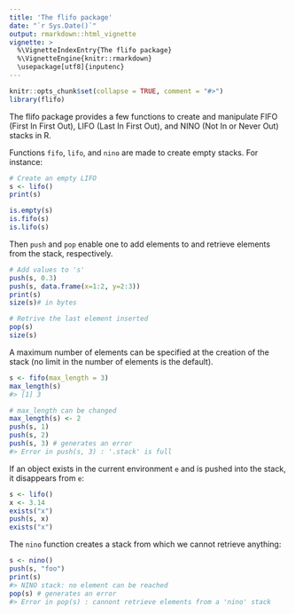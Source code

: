 ---
title: 'The flifo package'
date: "`r Sys.Date()`"
output: rmarkdown::html_vignette
vignette: >
  %\VignetteIndexEntry{The flifo package}
  %\VignetteEngine{knitr::rmarkdown}
  \usepackage[utf8]{inputenc}
---

```{r, echo = FALSE, message = FALSE, warning = FALSE}
knitr::opts_chunk$set(collapse = TRUE, comment = "#>")
library(flifo)
```

The flifo package provides a few functions to create and manipulate FIFO (First In First Out), LIFO (Last In First Out), and NINO (Not In or Never Out) stacks in R.

Functions `fifo`, `lifo`, and `nino` are made to 
create empty stacks. For instance: 

```{r}
# Create an empty LIFO
s <- lifo()
print(s)

is.empty(s)
is.fifo(s)
is.lifo(s)
```

Then `push` and `pop` enable one to add elements to and retrieve 
elements from the stack, respectively. 

```{r}
# Add values to 's'
push(s, 0.3)
push(s, data.frame(x=1:2, y=2:3))
print(s)
size(s)# in bytes

# Retrive the last element inserted
pop(s)
size(s)
```

A maximum number of elements can be specified at the creation of the stack (no limit in the number of elements is the default). 

```{r, eval=FALSE}
s <- fifo(max_length = 3)
max_length(s)
#> [1] 3

# max_length can be changed
max_length(s) <- 2
push(s, 1)
push(s, 2)
push(s, 3) # generates an error
#> Error in push(s, 3) : '.stack' is full
```

If an object exists in the current environment `e` and is pushed into the stack, it disappears from `e`: 

```{r}
s <- lifo()
x <- 3.14
exists("x")
push(s, x)
exists("x")
```

The `nino` function creates a stack from which we cannot retrieve anything: 

```{r, eval=FALSE}
s <- nino()
push(s, "foo")
print(s)
#> NINO stack: no element can be reached
pop(s) # generates an error
#> Error in pop(s) : cannont retrieve elements from a 'nino' stack
```
